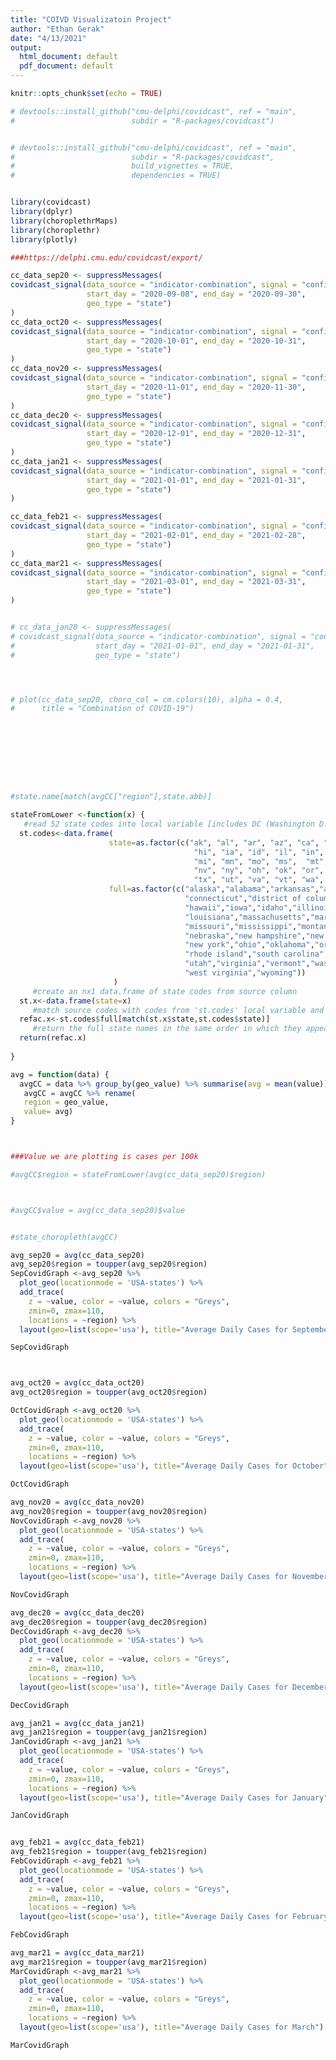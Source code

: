 ```yaml
---
title: "COIVD Visualizatoin Project"
author: "Ethan Gerak"
date: "4/13/2021"
output:
  html_document: default
  pdf_document: default
---
```


```r
knitr::opts_chunk$set(echo = TRUE)

# devtools::install_github("cmu-delphi/covidcast", ref = "main",
#                          subdir = "R-packages/covidcast")


# devtools::install_github("cmu-delphi/covidcast", ref = "main",
#                          subdir = "R-packages/covidcast",
#                          build_vignettes = TRUE,
#                          dependencies = TRUE)


library(covidcast)
library(dplyr)
library(choroplethrMaps)
library(choroplethr)
library(plotly)
```


```r
###https://delphi.cmu.edu/covidcast/export/

cc_data_sep20 <- suppressMessages(
covidcast_signal(data_source = "indicator-combination", signal = "confirmed_incidence_prop",
                 start_day = "2020-09-08", end_day = "2020-09-30",
                 geo_type = "state")
)
cc_data_oct20 <- suppressMessages(
covidcast_signal(data_source = "indicator-combination", signal = "confirmed_incidence_prop",
                 start_day = "2020-10-01", end_day = "2020-10-31",
                 geo_type = "state")
)
cc_data_nov20 <- suppressMessages(
covidcast_signal(data_source = "indicator-combination", signal = "confirmed_incidence_prop",
                 start_day = "2020-11-01", end_day = "2020-11-30",
                 geo_type = "state")
)
cc_data_dec20 <- suppressMessages(
covidcast_signal(data_source = "indicator-combination", signal = "confirmed_incidence_prop",
                 start_day = "2020-12-01", end_day = "2020-12-31",
                 geo_type = "state")
)
cc_data_jan21 <- suppressMessages(
covidcast_signal(data_source = "indicator-combination", signal = "confirmed_incidence_prop",
                 start_day = "2021-01-01", end_day = "2021-01-31",
                 geo_type = "state")
)

cc_data_feb21 <- suppressMessages(
covidcast_signal(data_source = "indicator-combination", signal = "confirmed_incidence_prop",
                 start_day = "2021-02-01", end_day = "2021-02-28",
                 geo_type = "state")
)
cc_data_mar21 <- suppressMessages(
covidcast_signal(data_source = "indicator-combination", signal = "confirmed_incidence_prop",
                 start_day = "2021-03-01", end_day = "2021-03-31",
                 geo_type = "state")
)


# cc_data_jan20 <- suppressMessages(
# covidcast_signal(data_source = "indicator-combination", signal = "confirmed_incidence_prop",
#                  start_day = "2021-01-01", end_day = "2021-01-31",
#                  geo_type = "state")




# plot(cc_data_sep20, choro_col = cm.colors(10), alpha = 0.4,
#      title = "Combination of COVID-19")









#state.name[match(avgCC["region"],state.abb)]

stateFromLower <-function(x) {
   #read 52 state codes into local variable [includes DC (Washington D.C. and PR (Puerto Rico)]
  st.codes<-data.frame(
                      state=as.factor(c("ak", "al", "ar", "az", "ca", "co", "ct", "dc", "de", "fl", "ga",
                                         "hi", "ia", "id", "il", "in", "ks", "ky", "la", "ma", "md", "me",
                                         "mi", "mn", "mo", "ms",  "mt", "nc", "nd", "ne", "nh", "nj", "nm",
                                         "nv", "ny", "oh", "ok", "or", "pa", "pr", "ri", "sc", "sd", "tn",
                                         "tx", "ut", "va", "vt", "wa", "wi", "wv", "wy")),
                      full=as.factor(c("alaska","alabama","arkansas","arizona","california","colorado",
                                       "connecticut","district of columbia","delaware","florida","georgia",
                                       "hawaii","iowa","idaho","illinois","indiana","kansas","kentucky",
                                       "louisiana","massachusetts","maryland","maine","michigan","minnesota",
                                       "missouri","mississippi","montana","north carolina","north dakota",
                                       "nebraska","new hampshire","new jersey","new mexico","nevada",
                                       "new york","ohio","oklahoma","oregon","pennsylvania","puerto rico",
                                       "rhode island","south carolina","south dakota","tennessee","texas",
                                       "utah","virginia","vermont","washington","wisconsin",
                                       "west virginia","wyoming"))
                       )
     #create an nx1 data.frame of state codes from source column
  st.x<-data.frame(state=x)
     #match source codes with codes from 'st.codes' local variable and use to return the full state name
  refac.x<-st.codes$full[match(st.x$state,st.codes$state)]
     #return the full state names in the same order in which they appeared in the original source
  return(refac.x)
 
}

avg = function(data) {
  avgCC = data %>% group_by(geo_value) %>% summarise(avg = mean(value))
   avgCC = avgCC %>% rename(
   region = geo_value,
   value= avg)
}



###Value we are plotting is cases per 100k

#avgCC$region = stateFromLower(avg(cc_data_sep20)$region)



#avgCC$value = avg(cc_data_sep20)$value


#state_choropleth(avgCC)

avg_sep20 = avg(cc_data_sep20)
avg_sep20$region = toupper(avg_sep20$region)
SepCovidGraph <-avg_sep20 %>% 
  plot_geo(locationmode = 'USA-states') %>% 
  add_trace(
    z = ~value, color = ~value, colors = "Greys",
    zmin=0, zmax=110, 
    locations = ~region) %>% 
  layout(geo=list(scope='usa'), title="Average Daily Cases for September")

SepCovidGraph



avg_oct20 = avg(cc_data_oct20)
avg_oct20$region = toupper(avg_oct20$region)

OctCovidGraph <-avg_oct20 %>% 
  plot_geo(locationmode = 'USA-states') %>% 
  add_trace(
    z = ~value, color = ~value, colors = "Greys",
    zmin=0, zmax=110, 
    locations = ~region) %>% 
  layout(geo=list(scope='usa'), title="Average Daily Cases for October")

OctCovidGraph

avg_nov20 = avg(cc_data_nov20)
avg_nov20$region = toupper(avg_nov20$region)
NovCovidGraph <-avg_nov20 %>% 
  plot_geo(locationmode = 'USA-states') %>% 
  add_trace(
    z = ~value, color = ~value, colors = "Greys",
    zmin=0, zmax=110, 
    locations = ~region) %>% 
  layout(geo=list(scope='usa'), title="Average Daily Cases for November")

NovCovidGraph

avg_dec20 = avg(cc_data_dec20)
avg_dec20$region = toupper(avg_dec20$region)
DecCovidGraph <-avg_dec20 %>% 
  plot_geo(locationmode = 'USA-states') %>% 
  add_trace(
    z = ~value, color = ~value, colors = "Greys",
    zmin=0, zmax=110, 
    locations = ~region) %>% 
  layout(geo=list(scope='usa'), title="Average Daily Cases for December")

DecCovidGraph

avg_jan21 = avg(cc_data_jan21)
avg_jan21$region = toupper(avg_jan21$region)
JanCovidGraph <-avg_jan21 %>% 
  plot_geo(locationmode = 'USA-states') %>% 
  add_trace(
    z = ~value, color = ~value, colors = "Greys",
    zmin=0, zmax=110, 
    locations = ~region) %>% 
  layout(geo=list(scope='usa'), title="Average Daily Cases for January")

JanCovidGraph


avg_feb21 = avg(cc_data_feb21)
avg_feb21$region = toupper(avg_feb21$region)
FebCovidGraph <-avg_feb21 %>% 
  plot_geo(locationmode = 'USA-states') %>% 
  add_trace(
    z = ~value, color = ~value, colors = "Greys",
    zmin=0, zmax=110, 
    locations = ~region) %>% 
  layout(geo=list(scope='usa'), title="Average Daily Cases for February")

FebCovidGraph

avg_mar21 = avg(cc_data_mar21)
avg_mar21$region = toupper(avg_mar21$region)
MarCovidGraph <-avg_mar21 %>% 
  plot_geo(locationmode = 'USA-states') %>% 
  add_trace(
    z = ~value, color = ~value, colors = "Greys",
    zmin=0, zmax=110, 
    locations = ~region) %>% 
  layout(geo=list(scope='usa'), title="Average Daily Cases for March")

MarCovidGraph


```


